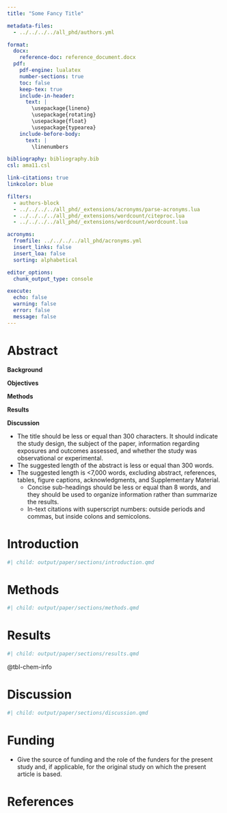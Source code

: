 ```yaml
---
title: "Some Fancy Title"

metadata-files:
  - ../../../../all_phd/authors.yml

format:
  docx:
    reference-doc: reference_document.docx
  pdf:
    pdf-engine: lualatex
    number-sections: true
    toc: false
    keep-tex: true
    include-in-header:
      text: |
        \usepackage{lineno}
        \usepackage{rotating}
        \usepackage{float}
        \usepackage{typearea}
    include-before-body:
      text: |
        \linenumbers

bibliography: bibliography.bib
csl: ama11.csl

link-citations: true
linkcolor: blue

filters:
  - authors-block
  - ../../../../all_phd/_extensions/acronyms/parse-acronyms.lua
  - ../../../../all_phd/_extensions/wordcount/citeproc.lua
  - ../../../../all_phd/_extensions/wordcount/wordcount.lua

acronyms:
  fromfile: ../../../../all_phd/acronyms.yml
  insert_links: false
  insert_loa: false
  sorting: alphabetical

editor_options: 
  chunk_output_type: console

execute:
  echo: false
  warning: false
  error: false
  message: false
---
```


# Abstract {.unnumbered}
**Background**
 
**Objectives**
 
**Methods**
 
**Results**
 
**Discussion**

\newpage

- The title should be less or equal than 300 characters. It should indicate the study design, the subject of the paper, information regarding exposures and outcomes assessed, and whether the study was observational or experimental.
- The suggested length of the abstract is less or equal than 300 words.
- The suggested length is <7,000 words, excluding abstract, references, tables, figure captions, acknowledgments, and Supplementary Material.
  - Concise sub-headings should be less or equal than 8 words, and they should be used to organize information rather than summarize the results.
  - In-text citations with superscript numbers: outside periods and commas, but inside colons and semicolons.

# Introduction {#sec-intro}
```r
#| child: output/paper/sections/introduction.qmd
```

# Methods {#sec-methods}
```r
#| child: output/paper/sections/methods.qmd
```

# Results {#sec-res}
```r
#| child: output/paper/sections/results.qmd
```

@tbl-chem-info

# Discussion {#sec-discussion}
```r
#| child: output/paper/sections/discussion.qmd
```

\newpage

# Funding

- Give the source of funding and the role of the funders for the present study and, if applicable, for the original study on which the present article is based.

\newpage

# References {.unnumbered}

::: {#refs}
:::
